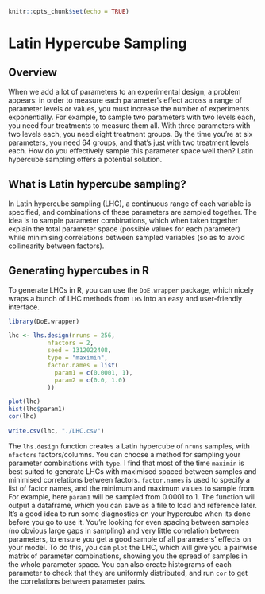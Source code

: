 
```r
knitr::opts_chunk$set(echo = TRUE)
```

# Latin Hypercube Sampling

## Overview

When we add a lot of parameters to an experimental design, a problem appears: in order to 
measure each parameter's effect across a range of parameter levels or values, you must increase the 
number of experiments exponentially. For example, to sample two parameters with two levels each, 
you need four treatments to measure them all. With three parameters with two levels each, you need
eight treatment groups. By the time you're at six parameters, you need 64 groups, and that's just with 
two treatment levels each. How do you effectively sample this parameter space well then? Latin hypercube
sampling offers a potential solution. 

## What is Latin hypercube sampling?

In Latin hypercube sampling (LHC), a continuous range of each variable is specified, and combinations
of these parameters are sampled together. The idea is to sample parameter combinations, which when taken 
together explain the total parameter space (possible values for each parameter) while minimising 
correlations between sampled variables (so as to avoid collinearity between factors).

## Generating hypercubes in R

To generate LHCs in R, you can use the ```DoE.wrapper``` package, which nicely wraps a bunch of
LHC methods from ```LHS``` into an easy and user-friendly interface.

```r
library(DoE.wrapper)

lhc <- lhs.design(nruns = 256,
           nfactors = 2,
           seed = 1312022408,
           type = "maximin",
           factor.names = list(
             param1 = c(0.0001, 1), 
             param2 = c(0.0, 1.0)
           ))

plot(lhc)
hist(lhc$param1)
cor(lhc)

write.csv(lhc, "./LHC.csv")
```

The `lhs.design` function creates a Latin hypercube of `nruns` samples, with `nfactors` factors/columns.
You can choose a method for sampling your parameter combinations with `type`. I find that most of the time 
`maximin` is best suited to generate LHCs with maximised spaced between samples and minimised correlations
between factors. `factor.names` is used to specify a list of factor names, and the minimum and maximum values
to sample from. For example, here `param1` will be sampled from 0.0001 to 1. 
The function will output a dataframe, which you can save as a file to load and reference later.
It's a good idea to run some diagnostics on your hypercube when its done before you go to use it. You're looking for 
even spacing between samples (no obvious large gaps in sampling) and very little correlation between parameters,
to ensure you get a good sample of all parameters' effects on your model. To do this, you can `plot` the LHC,
which will give you a pairwise matrix of parameter combinations, showing you the spread of samples in the whole
parameter space. You can also create histograms of each parameter to check that they are uniformly distributed, and
run `cor` to get the correlations between parameter pairs.